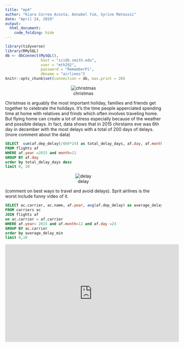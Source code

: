 ```yaml
---
title: "mp4"
author: "Kiara Correa Acosta, Annabel Yim, Syrine Matoussi"
date: "April 24, 2019"
output:
  html_document:
    code_folding: hide
---
```


```r
library(tidyverse)
library(RMySQL)
db <- dbConnect(MySQL(), 
                host = "scidb.smith.edu", 
                user = "mth292", 
                password = "RememberPi", 
                dbname = "airlines")
knitr::opts_chunk$set(connection = db, max.print = 20)

```
<center>![christmas](christmas1.png)</center>
Christmas is arguably the most important holiday, families and friends get together to celebrate the holidays. It's the time people apperciated spending time at home with relatives and frinds which often involves traveling home. But flying home can create a lot of stress especially because of the weather and possible delays. In fact, data shows that in 2015 chirstams eve was 6th day in december with the most delays with a total of 200 days of delays.(more comment about the data)

```sql
SELECT  sum(af.dep_delay)/(60*24) as total_delay_days, af.day, af.month
FROM flights af
WHERE af.year =2015 and month=12
GROUP BY af.day
order by total_delay_days desc
limit 0, 20
```
<center>![delay](delay.png)</center>
(comment on best ways to travel and avoid delays). Sprit airlines is the worst include funny video of it.
```sql
SELECT ac.carrier, ac.name, af.year, avg(af.dep_delay) as average_delay_min, af.day, af.month
FROM carriers ac
JOIN flights af
on ac.carrier = af.carrier
WHERE af.year= 2015 and af.month=12 and af.day =24
GROUP BY ac.carrier
order by average_delay_min
limit 0,10
```
<iframe width="560" height="315" src="https://www.youtube.com/embed/YvfYK0EEhK4" frameborder="0" allow="accelerometer; autoplay; encrypted-media; gyroscope; picture-in-picture" allowfullscreen></iframe>